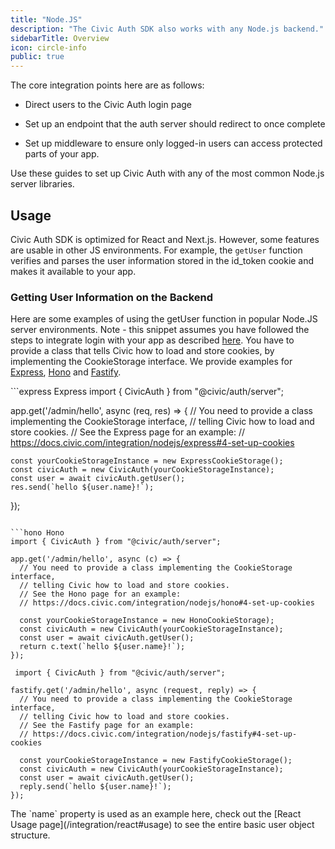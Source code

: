 ```yaml
---
title: "Node.JS"
description: "The Civic Auth SDK also works with any Node.js backend."
sidebarTitle: Overview
icon: circle-info
public: true
---
```


The core integration points here are as follows:

* Direct users to the Civic Auth login page

* Set up an endpoint that the auth server should redirect to once complete

* Set up middleware to ensure only logged-in users can access protected parts of your app.

Use these guides to set up Civic Auth with any of the most common Node.js server libraries.

<CardGroup cols={3}>
  <Card title="Express" href="/integration/nodejs/express" img="/images/auth/integration/express.jpeg"/>
  <Card title="Hono" href="/integration/nodejs/hono" img="/images/auth/integration/hono.jpeg"/>
  <Card title="Fastify" href="/integration/nodejs/fastify" img="/images/auth/integration/fastify.jpeg"/>
</CardGroup>

## Usage

Civic Auth SDK is optimized for React and Next.js. However, some features are usable in other JS environments. For example, the `getUser` function verifies and parses the user information stored in the id\_token cookie and makes it available to your app.

### Getting User Information on the Backend

Here are some examples of using the getUser function in popular Node.JS server environments. Note - this snippet assumes you have followed the steps to integrate login with your app as described [here](/integration/nodejs).
You have to provide a class that tells Civic how to load and store cookies, by implementing the CookieStorage interface.
We provide examples for [Express](https://docs.civic.com/integration/nodejs/express#4-set-up-cookies), [Hono](https://docs.civic.com/integration/nodejs/hono#4-set-up-cookies) and [Fastify](https://docs.civic.com/integration/nodejs/fastify#4-set-up-cookies).

<CodeGroup>
  ```express Express
  import { CivicAuth } from "@civic/auth/server";

  app.get('/admin/hello', async (req, res) => {
    // You need to provide a class implementing the CookieStorage interface,
    // telling Civic how to load and store cookies.
    // See the Express page for an example:
    // https://docs.civic.com/integration/nodejs/express#4-set-up-cookies

    const yourCookieStorageInstance = new ExpressCookieStorage();
    const civicAuth = new CivicAuth(yourCookieStorageInstance);
    const user = await civicAuth.getUser();
    res.send(`hello ${user.name}!`);
  });
  ```

  ```hono Hono
  import { CivicAuth } from "@civic/auth/server";

  app.get('/admin/hello', async (c) => {
    // You need to provide a class implementing the CookieStorage interface,
    // telling Civic how to load and store cookies.
    // See the Hono page for an example:
    // https://docs.civic.com/integration/nodejs/hono#4-set-up-cookies

    const yourCookieStorageInstance = new HonoCookieStorage);
    const civicAuth = new CivicAuth(yourCookieStorageInstance);
    const user = await civicAuth.getUser();
    return c.text(`hello ${user.name}!`);
  });
  ```

  ```fastify Fastify
   import { CivicAuth } from "@civic/auth/server";

  fastify.get('/admin/hello', async (request, reply) => {
    // You need to provide a class implementing the CookieStorage interface,
    // telling Civic how to load and store cookies.
    // See the Fastify page for an example:
    // https://docs.civic.com/integration/nodejs/fastify#4-set-up-cookies

    const yourCookieStorageInstance = new FastifyCookieStorage();
    const civicAuth = new CivicAuth(yourCookieStorageInstance);
    const user = await civicAuth.getUser();
    reply.send(`hello ${user.name}!`);
  });
  ```
</CodeGroup>

<Info>
  The `name` property is used as an example here, check out the [React Usage page](/integration/react#usage) to see the entire basic user object structure.
</Info>
